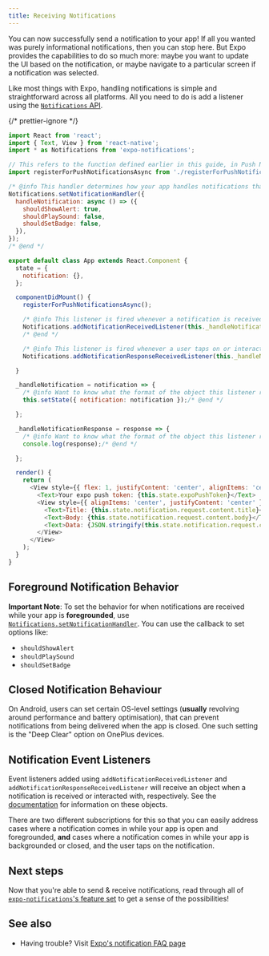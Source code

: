 ```yaml
---
title: Receiving Notifications
---
```


You can now successfully send a notification to your app! If all you wanted was purely informational notifications, then you can stop here. But Expo provides the capabilities to do so much more: maybe you want to update the UI based on the notification, or maybe navigate to a particular screen if a notification was selected.

Like most things with Expo, handling notifications is simple and straightforward across all platforms. All you need to do is add a listener using the [`Notifications` API](../versions/latest/sdk/notifications.md).

{/* prettier-ignore */}
```javascript
import React from 'react';
import { Text, View } from 'react-native';
import * as Notifications from 'expo-notifications';

// This refers to the function defined earlier in this guide, in Push Notifications Set Up
import registerForPushNotificationsAsync from './registerForPushNotificationsAsync';

/* @info This handler determines how your app handles notifications that come in while the app is foregrounded */
Notifications.setNotificationHandler({
  handleNotification: async () => ({
    shouldShowAlert: true,
    shouldPlaySound: false,
    shouldSetBadge: false,
  }),
});
/* @end */

export default class App extends React.Component {
  state = {
    notification: {},
  };

  componentDidMount() {
    registerForPushNotificationsAsync();

    /* @info This listener is fired whenever a notification is received while the app is foregrounded. */
    Notifications.addNotificationReceivedListener(this._handleNotification);
    /* @end */

    /* @info This listener is fired whenever a user taps on or interacts with a notification (works when app is foregrounded, backgrounded, or killed). This listener is especially useful for routing users to a particular screen after they tap on a particular notification. */
    Notifications.addNotificationResponseReceivedListener(this._handleNotificationResponse);/* @end */

  }

  _handleNotification = notification => {
    /* @info Want to know what the format of the object this listener receives is? Find the specifics in the expo-notifications documentation */
    this.setState({ notification: notification });/* @end */

  };

  _handleNotificationResponse = response => {
    /* @info Want to know what the format of the object this listener receives is? Find the specifics in the expo-notifications documentation */
    console.log(response);/* @end */

  };

  render() {
    return (
      <View style={{ flex: 1, justifyContent: 'center', alignItems: 'center' }}>
        <Text>Your expo push token: {this.state.expoPushToken}</Text>
        <View style={{ alignItems: 'center', justifyContent: 'center' }}>
          <Text>Title: {this.state.notification.request.content.title}</Text>
          <Text>Body: {this.state.notification.request.content.body}</Text>
          <Text>Data: {JSON.stringify(this.state.notification.request.content.data)}</Text>
        </View>
      </View>
    );
  }
}
```

## Foreground Notification Behavior

**Important Note**: To set the behavior for when notifications are received while your app is **foregrounded**, use [`Notifications.setNotificationHandler`](../versions/latest/sdk/notifications.md#setnotificationhandlerhandler-notificationhandler--null-void). You can use the callback to set options like:

- `shouldShowAlert`
- `shouldPlaySound`
- `shouldSetBadge`

## Closed Notification Behaviour

On Android, users can set certain OS-level settings (**usually** revolving around performance and battery optimisation), that can prevent notifications from being delivered when the app is closed. One such setting is the "Deep Clear" option on OnePlus devices.

## Notification Event Listeners

Event listeners added using `addNotificationReceivedListener` and `addNotificationResponseReceivedListener` will receive an object when a notification is received or interacted with, respectively. See the [documentation](../versions/latest/sdk/notifications.md#notification) for information on these objects.

There are two different subscriptions for this so that you can easily address cases where a notification comes in while your app is open and foregrounded, **and** cases where a notification comes in while your app is backgrounded or closed, and the user taps on the notification.

## Next steps

Now that you're able to send & receive notifications, read through all of [`expo-notifications`'s feature set](../versions/latest/sdk/notifications.md) to get a sense of the possibilities!

## See also

- Having trouble? Visit [Expo's notification FAQ page](./faq.md)
